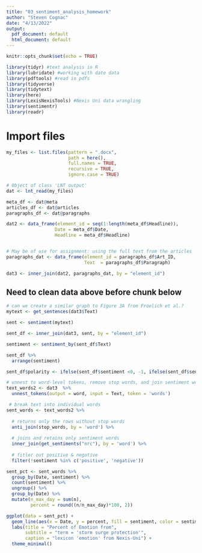 ```yaml
---
title: "03_sentiment_analysis_homework"
author: "Steven Cognac"
date: "4/13/2022"
output:
  pdf_document: default
  html_document: default
---
```


```r
knitr::opts_chunk$set(echo = TRUE)

library(tidyr) #text analysis in R
library(lubridate) #working with date data
library(pdftools) #read in pdfs
library(tidyverse)
library(tidytext)
library(here)
library(LexisNexisTools) #Nexis Uni data wrangling
library(sentimentr)
library(readr)
```



# Import files
```r
my_files <- list.files(pattern = ".docx",
                       path = here(),
                       full.names = TRUE,
                       recursive = TRUE, 
                       ignore.case = TRUE)

# Object of class 'LNT output'
dat <- lnt_read(my_files)
```

```r

meta_df <- dat@meta
articles_df <- dat@articles
paragraphs_df <- dat@paragraphs

dat2 <- data_frame(element_id = seq(1:length(meta_df$Headline)),
                  Date = meta_df$Date, 
                  Headline = meta_df$Headline)


# May be of use for assignment: using the full text from the articles
paragraphs_dat <- data_frame(element_id = paragraphs_df$Art_ID,
                             Text  = paragraphs_df$Paragraph)

dat3 <- inner_join(dat2, paragraphs_dat, by = "element_id")
```

## Need to clean data above before chunk below

```r
# can we create a similar graph to Figure 3A from Froelich et al.? 
mytext <- get_sentences(dat3$Text)

sent <- sentiment(mytext)

sent_df <- inner_join(dat3, sent, by = "element_id")

sentiment <- sentiment_by(sent_df$Text)

sent_df %>%
  arrange(sentiment)

sent_df$polarity <- ifelse(sent_df$sentiment <0, -1, ifelse(sent_df$sentiment > 0, 1, 0))
```



```r
# unnest to word-level tokens, remove stop words, and join sentiment words
text_words2 <- dat3  %>%
  unnest_tokens(output = word, input = Text, token = 'words')

 # break text into individual words
sent_words <- text_words2 %>%
  
  # returns only the rows without stop words
  anti_join(stop_words, by = 'word') %>%
  
  # joins and retains only sentiment words
  inner_join(get_sentiments("nrc"), by = 'word') %>% 
  
  # fitler out positive & negative
  filter(!sentiment %in% c('positive', 'negative'))
```


```r
sent_pct <- sent_words %>% 
  group_by(Date, sentiment) %>% 
  count(sentiment) %>%
  ungroup() %>% 
  group_by(Date) %>% 
  mutate(n_max_day = sum(n),
         percent = round((n/n_max_day)*100, 2))

```

```r
ggplot(data = sent_pct) +
  geom_line(aes(x = Date, y = percent, fill = sentiment, color = sentiment)) +
  labs(title = "Percent of Emotion from",
       subtitle = "term = 'storm surge protection'",
       caption = "lexicon 'emotion' from Nexis-Uni") +
  theme_minimal()
```


